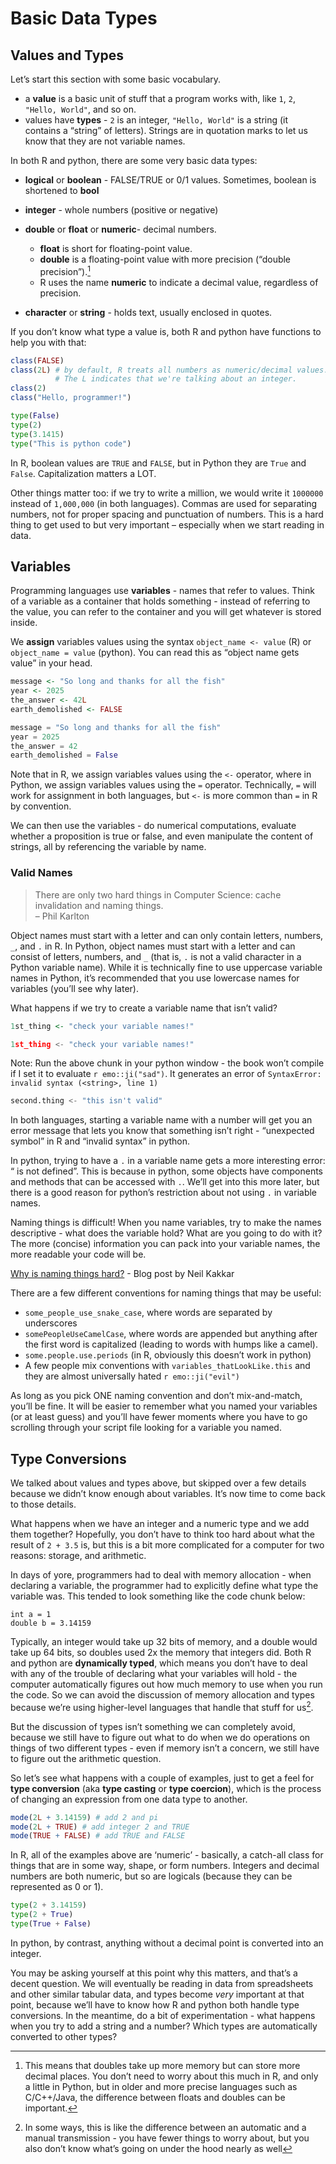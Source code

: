 # Basic Data Types

## Values and Types

Let's start this section with some basic vocabulary.

-  a **value** is a basic unit of stuff that a program works with, like `1`, `2`, `"Hello, World"`, and so on.
-  values have **types** - `2` is an integer, `"Hello, World"` is a string (it contains a "string" of letters). Strings are in quotation marks to let us know that they are not variable names.

In both R and python, there are some very basic data types:

-  **logical** or **boolean** - FALSE/TRUE or 0/1 values. Sometimes, boolean is shortened to **bool**

-  **integer** - whole numbers (positive or negative)

-  **double** or **float** or **numeric**- decimal numbers.

    -  **float** is short for floating-point value.
    -  **double** is a floating-point value with more precision ("double precision").[^data-types-1]
    -  R uses the name **numeric** to indicate a decimal value, regardless of precision.

-  **character** or **string** - holds text, usually enclosed in quotes.

[^data-types-1]: This means that doubles take up more memory but can store more decimal places. You don't need to worry about this much in R, and only a little in Python, but in older and more precise languages such as C/C++/Java, the difference between floats and doubles can be important.

If you don't know what type a value is, both R and python have functions to help you with that:

```r
class(FALSE)
class(2L) # by default, R treats all numbers as numeric/decimal values. 
          # The L indicates that we're talking about an integer. 
class(2)
class("Hello, programmer!")
```

```python
type(False)
type(2)
type(3.1415)
type("This is python code")
```

::: note
In R, boolean values are `TRUE` and `FALSE`, but in Python they are `True` and `False`. Capitalization matters a LOT.

Other things matter too: if we try to write a million, we would write it `1000000` instead of `1,000,000` (in both languages). Commas are used for separating numbers, not for proper spacing and punctuation of numbers. This is a hard thing to get used to but very important -- especially when we start reading in data.
:::

## Variables

Programming languages use **variables** - names that refer to values. Think of a variable as a container that holds something - instead of referring to the value, you can refer to the container and you will get whatever is stored inside.

We **assign** variables values using the syntax `object_name <- value` (R) or `object_name = value` (python). You can read this as "object name gets value" in your head.

```r
message <- "So long and thanks for all the fish"
year <- 2025
the_answer <- 42L
earth_demolished <- FALSE
```

```python
message = "So long and thanks for all the fish"
year = 2025
the_answer = 42
earth_demolished = False
```

::: note
Note that in R, we assign variables values using the `<-` operator, where in Python, we assign variables values using the `=` operator. Technically, `=` will work for assignment in both languages, but `<-` is more common than `=` in R by convention.
:::

We can then use the variables - do numerical computations, evaluate whether a proposition is true or false, and even manipulate the content of strings, all by referencing the variable by name.

### Valid Names

> There are only two hard things in Computer Science: cache invalidation and naming things.    
-- Phil Karlton

Object names must start with a letter and can only contain letters, numbers, `_`, and `.` in R. In Python, object names must start with a letter and can consist of letters, numbers, and `_` (that is, `.` is not a valid character in a Python variable name). While it is technically fine to use uppercase variable names in Python, it's recommended that you use lowercase names for variables (you'll see why later). 

What happens if we try to create a variable name that isn't valid?

```r
1st_thing <- "check your variable names!"
```

```python
1st_thing <- "check your variable names!"
```
Note: Run the above chunk in your python window - the book won't compile if I set it to evaluate `r emo::ji("sad")`. It generates an error of `SyntaxError: invalid syntax (<string>, line 1)`


```python
second.thing <- "this isn't valid"
```

In both languages, starting a variable name with a number will get you an error message that lets you know that something isn't right - "unexpected symbol" in R and "invalid syntax" in python. 

In python, trying to have a `.` in a variable name gets a more interesting error: "<first part> is not defined". This is because in python, some objects have components and methods that can be accessed with `.`. We'll get into this more later, but there is a good reason for python's restriction about not using `.` in variable names.

Naming things is difficult! When you name variables, try to make the names descriptive - what does the variable hold? What are you going to do with it? The more (concise) information you can pack into your variable names, the more readable your code will be.

::: learn-more
[Why is naming things hard?](https://neilkakkar.com/why-is-naming-things-hard.html) - Blog post by Neil Kakkar
:::

There are a few different conventions for naming things that may be useful:

- `some_people_use_snake_case`, where words are separated by underscores
- `somePeopleUseCamelCase`, where words are appended but anything after the first word is capitalized (leading to words with humps like a camel). 
- `some.people.use.periods` (in R, obviously this doesn't work in python)
- A few people mix conventions with `variables_thatLookLike.this` and they are almost universally hated `r emo::ji("evil")`

As long as you pick ONE naming convention and don't mix-and-match, you'll be fine. It will be easier to remember what you named your variables (or at least guess) and you'll have fewer moments where you have to go scrolling through your script file looking for a variable you named.

## Type Conversions

We talked about values and types above, but skipped over a few details because we didn't know enough about variables. It's now time to come back to those details.

What happens when we have an integer and a numeric type and we add them together? Hopefully, you don't have to think too hard about what the result of `2 + 3.5` is, but this is a bit more complicated for a computer for two reasons: storage, and arithmetic. 

In days of yore, programmers had to deal with memory allocation - when declaring a variable, the programmer had to explicitly define what type the variable was. This tended to look something like the code chunk below:

```
int a = 1
double b = 3.14159
```

Typically, an integer would take up 32 bits of memory, and a double would take up 64 bits, so doubles used 2x the memory that integers did. Both R and python are **dynamically typed**, which means you don't have to deal with any of the trouble of declaring what your variables will hold - the computer automatically figures out how much memory to use when you run the code. So we can avoid the discussion of memory allocation and types because we're using higher-level languages that handle that stuff for us^[In some ways, this is like the difference between an automatic and a manual transmission - you have fewer things to worry about, but you also don't know what's going on under the hood nearly as well]. 

But the discussion of types isn't something we can completely avoid, because we still have to figure out what to do when we do operations on things of two different types - even if memory isn't a concern, we still have to figure out the arithmetic question.

So let's see what happens with a couple of examples, just to get a feel for **type conversion** (aka **type casting** or **type coercion**), which is the process of changing an expression from one data type to another. 

```r
mode(2L + 3.14159) # add 2 and pi
mode(2L + TRUE) # add integer 2 and TRUE
mode(TRUE + FALSE) # add TRUE and FALSE
```

In R, all of the examples above are 'numeric' - basically, a catch-all class for things that are in some way, shape, or form numbers. Integers and decimal numbers are both numeric, but so are logicals (because they can be represented as 0 or 1). 

```python
type(2 + 3.14159)
type(2 + True)
type(True + False)
```

In python, by contrast, anything without a decimal point is converted into an integer. 

You may be asking yourself at this point why this matters, and that's a decent question. We will eventually be reading in data from spreadsheets and other similar tabular data, and types become *very* important at that point, because we'll have to know how R and python both handle type conversions. In the meantime, do a bit of experimentation - what happens when you try to add a string and a number? Which types are automatically converted to other types? 


